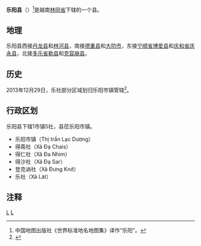 {{Infobox Settlement
|name                   = 乐阳县
|settlement_type        = 县
|official_name          = 
|other_name             = 
|native_name            = {{lang|vi|Huyện Lạc Dương}}
|nickname               = 
|motto                  = 
|image_skyline          = Đỉnh Langbiang.JPG
|imagesize              = 
|image_caption          = 
|image_flag             = 
|flag_size              = 
|image_seal             = 
|seal_size              = 
|image_shield           = 
|shield_size            = 
|image_blank_emblem     = 
|blank_emblem_size      = 
|image_map              = {{Infobox mapframe|frame-width=250|zoom=09}}
|mapsize                = 
|map_caption            = 
|image_map1             = 
|mapsize1               = 
|map_caption1           = 
|pushpin_map            = Vietnam
|pushpin_label_position = bottom
|pushpin_map_caption    = 
|pushpin_map1           = 
|pushpin_label_position1= 
|pushpin_map_caption1   = 
|subdivision_type       = 国家
|subdivision_name       = {{flag|Vietnam}}
|subdivision_type1      = [[越南行政区划|省]]
|subdivision_name1      = [[林同省|林同省]]
|subdivision_type2      = 行政区划
|subdivision_name2      = 1市镇5社
|subdivision_type3      = 
|subdivision_name3      = 
|seat_type              = 县莅
|seat                   = {{link-vi|乐阳市镇|Lạc Dương (thị trấn)}}
|government_type        = 
|leader_title           = 
|leader_name            = 
|leader_title1          = 
|leader_name1           = 
|established_title      = 
|established_date       = 
|area_magnitude         = 
|unit_pref              = 
|area_footnotes         = 
|area_total_km2         = 1316.3
|area_land_km2          = 
|area_water_km2         = 
|area_water_percent     = 
|area_urban_km2         = 
|area_metro_km2         = 
|population_as_of       = 2018年
|population_footnotes   = 
|population_note        = 
|population_total       = 25050
|population_density_km2 = auto
|population_metro             = 
|population_density_metro_km2 = 
|population_urban             = 
|population_density_urban_km2 = 
|timezone               = [[越南标准时间|越南标准时间]]
|utc_offset             = +7
|elevation_footnotes    = 
|elevation_m            = 
|coor_type              = 
|coordinates            = 
|postal_code_type       = 
|postal_code            = 
|area_code              = 
|website                = [http://lacduong.lamdong.gov.vn 乐阳县电子信息门户网站]
|footnotes              = 
}}
'''乐阳县'''（{{vie|v='''Huyện Lạc Dương'''}}）<ref>中国地图出版社《世界标准地名地图集》译作“乐阳”。</ref>是越南[[林同省|林同省]]下辖的一个县。

==地理==
乐阳县西接[[丹龙县|丹龙县]]和[[林河县|林河县]]，南接[[德重县|德重县]]和[[大叻市|大叻市]]，东接[[宁顺省|宁顺省]][[博爱县_(越南)|博爱县]]和[[庆和省|庆和省]][[庆永县|庆永县]]，北接[[多乐省|多乐省]][[勒县|勒县]]和[[克容崩县|克容崩县]]。

==历史==
2013年12月29日，乐社部分区域划归乐阳市镇管辖<ref>{{Cite web |url=https://thuvienphapluat.vn/van-ban/Bo-may-hanh-chinh/Nghi-quyet-134-NQ-CP-nam-2013-dieu-chinh-dia-gioi-hanh-chinh-Lac-Duong-Lam-Dong-217912.aspx |title=Nghị quyết 134/NQ-CP năm 2013 điều chỉnh địa giới hành chính xã, thị trấn để mở rộng địa giới hành chính thị trấn Lạc Dương thuộc huyện Lạc Dương, thị trấn Di Linh thuộc huyện Di Linh, thị trấn Đồng Nai thuộc huyện Cát Tiên và đổi tên thị trấn Đồng Nai thành thị trấn Cát Tiên thuộc huyện Cát Tiên, tỉnh Lâm Đồng do Chính phủ ban hành |accessdate=2020-04-25 |archive-date=2020-06-21 |archive-url=https://web.archive.org/web/20200621161135/https://thuvienphapluat.vn/van-ban/bo-may-hanh-chinh/Nghi-quyet-134-NQ-CP-nam-2013-dieu-chinh-dia-gioi-hanh-chinh-Lac-Duong-Lam-Dong-217912.aspx |dead-url=no }}</ref>。

==行政区划==
乐阳县下辖1市镇5社，县莅乐阳市镇。
*乐阳市镇（Thị trấn Lạc Dương）
*得斋社（Xã Đạ Chais）
*得仁社（Xã Đa Nhim）
*得沙社（Xã Đạ Sar）
*登克讷社（Xã Đưng Knớ）
*乐社（Xã Lát）

==注释==
{{reflist}}

{{林同省行政区划}}
{{越南西原之县市镇区域划分}}

[[Category:越南县份|L]]
[[Category:林同省|L]]